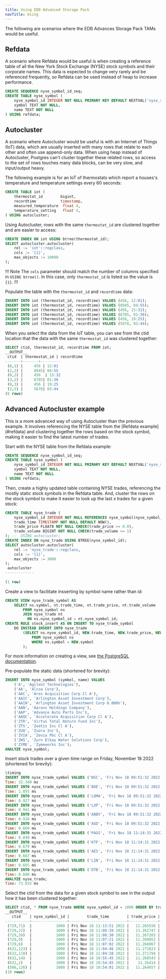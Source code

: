 ```yaml
---
title: Using EDB Advanced Storage Pack
navTitle: Using
---
```


The following are scenarios where the EDB Advances Storage Pack TAMs would be useful.

## Refdata

A scenario where Refdata would be useful is when creating a reference table of all the New York Stock Exchange (NYSE) stock symbols and their corporate names. This data is expected to change very rarely and be referenced frequently, so Refdata can be used instead of heap to increase performance. 

```sql
CREATE SEQUENCE nyse_symbol_id_seq;
CREATE TABLE nyse_symbol (
	nyse_symbol_id INTEGER NOT NULL PRIMARY KEY DEFAULT NEXTVAL('nyse_symbol_id_seq'),
	symbol TEXT NOT NULL,
	name TEXT NOT NULL
) USING refdata;
```
## Autocluster

A scenario where Autocluster would be useful is with an Internet of Things (IoT) data, which are usually inserted with many rows that relate to each other and often use append-only data. When using heap instead of Autocluster, Postgres can't cluster together these related rows, so access to the set of rows touches many data blocks, can be very slow, and input/output heavy.

The following example is for an IoT of thermostats which report a houses's temperature and temperature settings every 60 seconds:

```sql
CREATE TABLE iot (
    thermostat_id        bigint,
    recordtime           timestamp,
    measured_temperature  float 4,
    temperature_setting   float 4,
) USING autocluster;
```

Using Autocluster, rows with the same `thermostat_id` are clustered together and are easier to access:

```sql
CREATE INDEX ON iot USING btree(thermostat_id);
SELECT autocluster.autocluster(
    rel := 'iot'::regclass,
    cols := '{1}',
    max_objects := 10000
);
```

!!! Note
The `cols` parameter should match the number of columns specified in `USING btree()`. In this case, only `thermostat_id` is listed so the value is `{1}`. 
!!!

Populate the table with the `thermostat_id` and `recordtime` data:

```sql
INSERT INTO iot (thermostat_id, recordtime) VALUES (456, 12:01);
INSERT INTO iot (thermostat_id, recordtime) VALUES (8945, 04:55);
INSERT INTO iot (thermostat_id, recordtime) VALUES (456, 15:32);
INSERT INTO iot (thermostat_id, recordtime) VALUES (6785, 01:36);
INSERT INTO iot (thermostat_id, recordtime) VALUES (456, 19:25);
INSERT INTO iot (thermostat_id, recordtime) VALUES (5678, 03:44);
```

When you select the data from the IoT table, you can see from the ctid location that the data with the same `thermostat_id` was clustered together:

```sql
SELECT ctid, thermostat_id, recordtime FROM iot;
__OUTPUT__
 ctid  | thermostat_id | recordtime
-------+-------+---------
 (0,1) |     456 | 12:01
 (2,2) |     8945| 04:55
 (0,2) |     456  | 15:32
 (3,2) |     6785| 01:36
 (0,3) |     456 | 19:25
 (2,5) |     5678| 03:44
(6 rows)
```

 ## Advanced Autocluster example

This is a more advanced way of using Autocluster than the previous example. It involves referencing the NYSE table from the [Refdata example] (#refdata) and clustering together the rows based on the stock symbol, making it easier to find the latest number of trades. 

Start with the NYSE table from the Refdata example: 

```sql
CREATE SEQUENCE nyse_symbol_id_seq;
CREATE TABLE nyse_symbol (
	nyse_symbol_id INTEGER NOT NULL PRIMARY KEY DEFAULT NEXTVAL('nyse_symbol_id_seq'),
	symbol TEXT NOT NULL,
	name TEXT NOT NULL
) USING refdata;
```

Then, create a highly updated table containing NYSE trades, referencing the mostly static stock symbols in the Refdata table. And, cluster the rows on the stock symbol to make it easier to look up the last x trades for a given stock: 

```sql
CREATE TABLE nyse_trade (
	nyse_symbol_id INTEGER NOT NULL REFERENCES nyse_symbol(nyse_symbol_id),
	trade_time TIMESTAMP NOT NULL DEFAULT NOW(),
	trade_price	FLOAT8 NOT NULL CHECK(trade_price >= 0.0),
	trade_volume BIGINT NOT NULL CHECK(trade_volume >= 1)
); --  USING autocluster;
CREATE INDEX ON nyse_trade USING BTREE(nyse_symbol_id);
SELECT autocluster.autocluster(
	rel := 'nyse_trade'::regclass,
	cols := '{1}',
	max_objects := 3000
);
 autocluster 
-------------
 
(1 row)
```

Create a view to facilitate insserting by symbol name rather than id: 

```sql
CREATE VIEW nyse_trade_symbol AS
	SELECT ns.symbol, nt.trade_time, nt.trade_price, nt.trade_volume
		FROM nyse_symbol ns
		JOIN nyse_trade nt
		  ON ns.nyse_symbol_id = nt.nyse_symbol_id;
CREATE RULE stock_insert AS ON INSERT TO nyse_trade_symbol
	DO INSTEAD INSERT INTO nyse_trade
		(SELECT ns.nyse_symbol_id, NEW.trade_time, NEW.trade_price, NEW.trade_volume
			FROM nyse_symbol ns
			WHERE ns.symbol = NEW.symbol
		);
```

For more information on creating a view, see [the PostgreSQL documentation](https://www.postgresql.org/docs/current/sql-createview.html).

Pre-populate the static data (shortened for brevity): 

```sql
INSERT INTO nyse_symbol (symbol, name) VALUES
    ('A', 'Agilent Technologies'),
	('AA', 'Alcoa Corp'),
	('AAC', 'Ares Acquisition Corp Cl A'),
	('AAIC', 'Arlington Asset Investment Corp'),
	('AAIN', 'Arlington Asset Investment Corp 6.000%'),
	('AAN', 'Aarons Holdings Company'),
	('AAP', 'Advance Auto Parts Inc'),
	('AAQC', 'Accelerate Acquisition Corp Cl A'),
    ('ZTR', 'Virtus Total Return Fund Inc'),
	('ZTS', 'Zoetis Inc Cl A'),
	('ZUO', 'Zuora Inc'),
	('ZVIA', 'Zevia Pbc Cl A'),
	('ZWS', 'Zurn Elkay Water Solutions Corp'),
	('ZYME', 'Zymeworks Inc');
ANALYZE nyse_symbol;
```

Insert stock trades over a given time range on Friday, November 18 2022 (shortened for brevity):

```sql 
\timing
INSERT INTO nyse_trade_symbol VALUES ('NSC', 'Fri Nov 18 09:51:32 2022', 248.100000, 98778);
Time: 32.349 ms
INSERT INTO nyse_trade_symbol VALUES ('BOE', 'Fri Nov 18 09:51:32 2022', 9.640000, 72973);
Time: 1.055 ms
INSERT INTO nyse_trade_symbol VALUES ('LOMA', 'Fri Nov 18 09:51:32 2022', 6.180000, 41632);
Time: 0.927 ms
INSERT INTO nyse_trade_symbol VALUES ('LXP', 'Fri Nov 18 09:51:32 2022', 10.670000, 85768);
Time: 0.941 ms
INSERT INTO nyse_trade_symbol VALUES ('ABBV', 'Fri Nov 18 09:51:32 2022', 155.000000, 46842);
Time: 0.916 ms
INSERT INTO nyse_trade_symbol VALUES ('AGD', 'Fri Nov 18 09:51:32 2022', 9.360000, 90684);
Time: 0.669 ms
INSERT INTO nyse_trade_symbol VALUES ('PAGS', 'Fri Nov 18 11:14:31 2022', 12.985270, 34734);
Time: 0.849 ms
INSERT INTO nyse_trade_symbol VALUES ('KTF', 'Fri Nov 18 11:14:31 2022', 8.435753, 73719);
Time: 0.679 ms
INSERT INTO nyse_trade_symbol VALUES ('AES', 'Fri Nov 18 11:14:31 2022', 28.072732, 549);
Time: 0.667 ms
INSERT INTO nyse_trade_symbol VALUES ('LIN', 'Fri Nov 18 11:14:31 2022', 334.617829, 39838);
Time: 0.665 ms
INSERT INTO nyse_trade_symbol VALUES ('DTB', 'Fri Nov 18 11:14:31 2022', 18.679245, 55863);
Time: 0.680 ms
ANALYZE nyse_trade;
Time: 73.832 ms
```

Select the ctid from the data for a given stock symbol to see in the output how it has been clustered together:

```sql
SELECT ctid, * FROM nyse_trade WHERE nyse_symbol_id = 1000 ORDER BY trade_time DESC LIMIT 10;
__OUTPUT__
   ctid    | nyse_symbol_id |        trade_time        | trade_price | trade_volume 
-----------+----------------+--------------------------+-------------+--------------
 (729,71)  |           1000 | Fri Nov 18 11:13:51 2022 |   11.265938 |        72662
 (729,22)  |           1000 | Fri Nov 18 11:08:39 2022 |   11.262747 |        50897
 (729,20)  |           1000 | Fri Nov 18 11:08:30 2022 |   11.267203 |        37120
 (729,9)   |           1000 | Fri Nov 18 11:07:21 2022 |   11.269852 |          792
 (729,6)   |           1000 | Fri Nov 18 11:07:02 2022 |   11.268067 |        46221
 (632,123) |           1000 | Fri Nov 18 11:04:46 2022 |   11.272623 |        97874
 (632,118) |           1000 | Fri Nov 18 11:04:28 2022 |   11.271794 |        65579
 (632,14)  |           1000 | Fri Nov 18 10:55:45 2022 |   11.268543 |         8557
 (632,2)   |           1000 | Fri Nov 18 10:54:45 2022 |    11.26414 |        94078
 (506,126) |           1000 | Fri Nov 18 10:54:01 2022 |   11.264657 |        89641
(10 rows)
```

